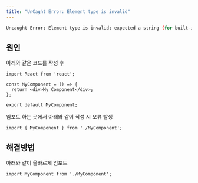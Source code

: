 ```yaml
---
title: "UnCaght Error: Element type is invalid"
---
```


```bash
Uncaught Error: Element type is invalid: expected a string (for built-in components) or a class/function (for composite components) but got: undefined. You likely forgot to export your component from the file it's defined in, or you might have mixed up default and named imports.
```

## 원인

아래와 같은 코드를 작성 후

```tsx
import React from 'react';

const MyComponent = () => {
  return <div>My Component</div>;
};

export default MyComponent;
```

임포트 하는 곳에서 아래와 같이 작성 시 오류 발생

```tsx
import { MyComponent } from './MyComponent';
```

## 해결방법

아래와 같이 올바르게 임포트

```tsx
import MyComponent from './MyComponent';
```
